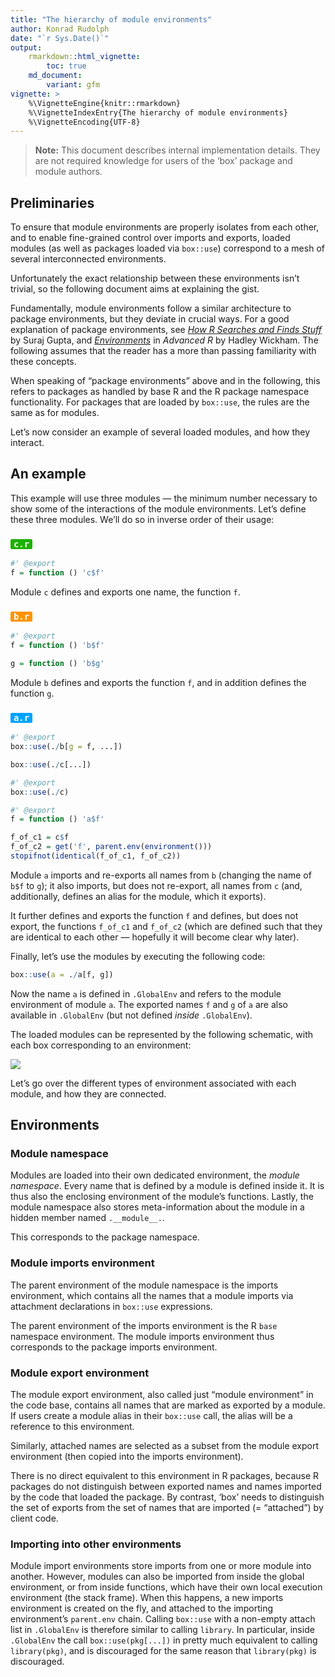 ```yaml
---
title: "The hierarchy of module environments"
author: Konrad Rudolph
date: "`r Sys.Date()`"
output:
    rmarkdown::html_vignette:
        toc: true
    md_document:
        variant: gfm
vignette: >
    %\VignetteEngine{knitr::rmarkdown}
    %\VignetteIndexEntry{The hierarchy of module environments}
    %\VignetteEncoding{UTF-8}
---
```

> **Note:** This document describes internal implementation details.
> They are not required knowledge for users of the ‘box’ package and
> module authors.

## Preliminaries

To ensure that module environments are properly isolates from each
other, and to enable fine-grained control over imports and exports,
loaded modules (as well as packages loaded via `box::use`) correspond to
a mesh of several interconnected environments.

Unfortunately the exact relationship between these environments isn’t
trivial, so the following document aims at explaining the gist.

Fundamentally, module environments follow a similar architecture to
package environments, but they deviate in crucial ways. For a good
explanation of package environments, see [*How R Searches and Finds
Stuff*](https://blog.thatbuthow.com/how-r-searches-and-finds-stuff/) by
Suraj Gupta, and
[*Environments*](http://adv-r.had.co.nz/Environments.html) in *Advanced
R* by Hadley Wickham. The following assumes that the reader has a more
than passing familiarity with these concepts.

When speaking of “package environments” above and in the following, this
refers to packages as handled by base R and the R package namespace
functionality. For packages that are loaded by `box::use`, the rules are
the same as for modules.

Let’s now consider an example of several loaded modules, and how they
interact.

## An example

This example will use three modules — the minimum number necessary to
show some of the interactions of the module environments. Let’s define
these three modules. We’ll do so in inverse order of their usage:

### <code><span style="background: #1DB100; color: white; padding: 0 5px; border-radius: 2px;">c.r</span></code>

```r
#' @export
f = function () 'c$f'
```

Module `c` defines and exports one name, the function `f`.

### <code><span style="background: #FF9300; color: white; padding: 0 5px; border-radius: 2px;">b.r</span></code>

```r
#' @export
f = function () 'b$f'

g = function () 'b$g'
```

Module `b` defines and exports the function `f`, and in addition defines
the function `g`.

### <code><span style="background: #00A2FF; color: white; padding: 0 5px; border-radius: 2px;">a.r</span></code>

```r
#' @export
box::use(./b[g = f, ...])

box::use(./c[...])

#' @export
box::use(./c)

#' @export
f = function () 'a$f'

f_of_c1 = c$f
f_of_c2 = get('f', parent.env(environment()))
stopifnot(identical(f_of_c1, f_of_c2))
```

Module `a` imports and re-exports all names from `b` (changing the name
of `b$f` to `g`); it also imports, but does not re-export, all names
from `c` (and, additionally, defines an alias for the module, which it
exports).

It further defines and exports the function `f` and defines, but does
not export, the functions `f_of_c1` and `f_of_c2` (which are defined
such that they are identical to each other — hopefully it will become
clear why later).

Finally, let’s use the modules by executing the following code:

```r
box::use(a = ./a[f, g])
```

Now the name `a` is defined in `.GlobalEnv` and refers to the module
environment of module `a`. The exported names `f` and `g` of `a` are
also available in `.GlobalEnv` (but not defined *inside* `.GlobalEnv`).

The loaded modules can be represented by the following schematic, with
each box corresponding to an environment:

![](environment-schema.png)

Let’s go over the different types of environment associated with each
module, and how they are connected.

## Environments

### Module namespace

Modules are loaded into their own dedicated environment, the *module
namespace*. Every name that is defined by a module is defined inside it.
It is thus also the enclosing environment of the module’s functions.
Lastly, the module namespace also stores meta-information about the
module in a hidden member named `.__module__.`.

This corresponds to the package namespace.

### Module imports environment

The parent environment of the module namespace is the imports
environment, which contains all the names that a module imports via
attachment declarations in `box::use` expressions.

The parent environment of the imports environment is the R `base`
namespace environment. The module imports environment thus corresponds
to the package imports environment.

### Module export environment

The module export environment, also called just “module environment” in
the code base, contains all names that are marked as exported by a
module. If users create a module alias in their `box::use` call, the
alias will be a reference to this environment.

Similarly, attached names are selected as a subset from the module
export environment (then copied into the imports environment).

There is no direct equivalent to this environment in R packages, because
R packages do not distinguish between exported names and names imported
by the code that loaded the package. By contrast, ‘box’ needs to
distinguish the set of exports from the set of names that are imported
(= “attached”) by client code.

### Importing into other environments

Module import environments store imports from one or more module into
another. However, modules can also be imported from inside the global
environment, or from inside functions, which have their own local
execution environment (the stack frame). When this happens, a new
imports environment is created on the fly, and attached to the importing
environment’s `parent.env` chain. Calling `box::use` with a non-empty
attach list in `.GlobalEnv` is therefore similar to calling `library`.
In particular, inside `.GlobalEnv` the call `box::use(pkg[...])` in
pretty much equivalent to calling `library(pkg)`, and is discouraged for
the same reason that `library(pkg)` is discouraged.
